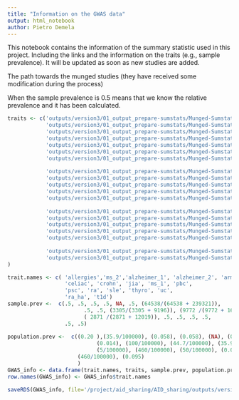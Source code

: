```yaml
---
title: "Information on the GWAS data"
output: html_notebook
author: Pietro Demela
---
```


This notebook contains the information of the summary statistic used in this project. Including the links and the information on the traits (e.g., sample prevalence). It will be updated as soon as new studies are added. 


The path towards the munged studies (they have received some modification during the process)

When the sample prevalence is 0.5 means that we know the relative prevalence and it has been calculated. 
```r
traits <- c('outputs/version3/01_output_prepare-sumstats/Munged-Sumstats/allergies.sumstats.gz',  
            'outputs/version3/01_output_prepare-sumstats/Munged-Sumstats/ms_2.sumstats.gz' ,
            'outputs/version3/01_output_prepare-sumstats/Munged-Sumstats/alzheimer_1.sumstats.gz',
            'outputs/version3/01_output_prepare-sumstats/Munged-Sumstats/alzheimer_2.sumstats.gz',
            'outputs/version3/01_output_prepare-sumstats/Munged-Sumstats/armfat.sumstats.gz',
            'outputs/version3/01_output_prepare-sumstats/Munged-Sumstats/asthma_1.sumstats.gz',
            'outputs/version3/01_output_prepare-sumstats/Munged-Sumstats/asthma_2.sumstats.gz',
            
            'outputs/version3/01_output_prepare-sumstats/Munged-Sumstats/celiac.sumstats.gz',
            'outputs/version3/01_output_prepare-sumstats/Munged-Sumstats/crohn.sumstats.gz',
            'outputs/version3/01_output_prepare-sumstats/Munged-Sumstats/jia.sumstats.gz',
            'outputs/version3/01_output_prepare-sumstats/Munged-Sumstats/ms_1.sumstats.gz',
            'outputs/version3/01_output_prepare-sumstats/Munged-Sumstats/pbc.sumstats.gz',
            
            'outputs/version3/01_output_prepare-sumstats/Munged-Sumstats/psc.sumstats.gz', 
            'outputs/version3/01_output_prepare-sumstats/Munged-Sumstats/ra.sumstats.gz',
            'outputs/version3/01_output_prepare-sumstats/Munged-Sumstats/sle.sumstats.gz', 
            'outputs/version3/01_output_prepare-sumstats/Munged-Sumstats/thyro.sumstats.gz',
            'outputs/version3/01_output_prepare-sumstats/Munged-Sumstats/uc.sumstats.gz',
            
            'outputs/version3/01_output_prepare-sumstats/Munged-Sumstats/ra_ha-2021.sumstats.gz', 
            'outputs/version3/01_output_prepare-sumstats/Munged-Sumstats/t1d_chiou-2021.sumstats.gz'           
)

trait.names <- c( 'allergies','ms_2','alzheimer_1', 'alzheimer_2', 'armfat', 'asthma_1', 'asthma_2', 
                  'celiac', 'crohn', 'jia', 'ms_1', 'pbc', 
                  'psc', 'ra', 'sle', 'thyro', 'uc', 
                  'ra_ha', 't1d')
sample.prev <-  c(.5, .5, .5, .5, NA, .5, (64538/(64538 + 239321)),
                        .5, .5, (3305/(3305 + 9196)), (9772 /(9772 + 16849)), .5, 
                        ( 2871 /(2871 + 12019)), .5, .5, .5, .5, 
                  .5, .5)
                      
population.prev <-  c((0.20 ),(35.9/100000), (0.058), (0.058), (NA), (0.0357), (0.0357), 
                            (0.014), (100/100000), (44.7/100000), (35.9/100000), (10/100000),
                            (5/100000), (460/100000), (50/100000), (0.05), (30/100000), 
                      (460/100000), (0.095)
                      )
GWAS_info <- data.frame(trait.names, traits, sample.prev, population.prev)
row.names(GWAS_info) <- GWAS_info$trait.names

saveRDS(GWAS_info, file='/project/aid_sharing/AID_sharing/outputs/version3/GWAS_info_table')
```
